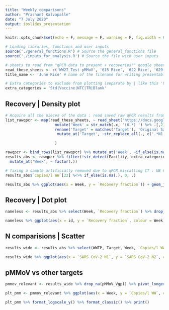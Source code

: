 ```yaml
---
title: "Weekly comparisons"
author: "Prashant Kalvapalle"
date: "7 July 2020"
output: ioslides_presentation
---
```


```r

knitr::opts_chunk$set(echo = F, message = F, warning = F, fig.width = 6, fig.height = 4)

# Loading libraries, functions and user inputs
source('./general_functions.R') # Source the general_functions file
source('./inputs_for_analysis.R') # Source the file with user inputs

# sheets to read from "qPCR data to present + recoveries"" google sheet
read_these_sheets <- c('WW27_Test pMMoV', '615 Rice', '622 Rice', '629 Rice') # sheet name(s) in the raw data file (qPCR data dump) - Separate by comma (,)
title_name <- 'June Rice' # name of the filename for writing presentable data and plot title

# Extra categories to exclude from plotting (separate by | like this 'Vaccine|Troubleshooting')
extra_categories = 'Std|Vaccine|NTC|TR|Blank'
```

## Recovery | Density plot

```r
# Acquire all the pieces of the data : read saved raw qPCR results from a google sheet
list_rawqpcr <- map(read_these_sheets, ~ read_sheet('https://docs.google.com/spreadsheets/d/1ltvW7xZf2aUPoBchD4NFGuV0gGWPkdsOW3a0Hxalm-Y/edit#gid=1363292517', sheet = .x) %>%  
                      mutate('Week' = str_match(.x, '(6.*) ') %>% .[,2]) %>%
                      rename('Target' = matches('Target'), 'Original Sample Volume' = matches('WW_vol|Original Sample Volume'), 'Ct' = matches('^CT', ignore.case = T)) %>% 
                       mutate_at('Target', ~str_replace_all(., c('.*N1.*' = 'SARS CoV-2 N1', '.*N2.*' = 'SARS CoV-2 N2')))

                      ) 

rawqpcr <- bind_rows(list_rawqpcr) %>% mutate_at('Week', ~if_else(is.na(.), Date, Week))
results_abs <- rawqpcr %>% filter(!str_detect(Facility, extra_categories)) %>%  # remove unnecessary data
  mutate_at('Week', ~ factor(.))

# fixing a sample artificially removed due to qPCR miscalling CT : UB 622
results_abs$`Copies/l WW`[22] %<>% if_else(is.na(.), 0, .)

results_abs %>% ggplot(aes(x = Week, y = `Recovery fraction`)) + geom_jitter(width = .1)
```

## Recovery | Dot plot

```r

nameless <- results_abs %>% select(Week, `Recovery fraction`) %>% drop_na() %>% group_by(Week) %>% arrange(`Recovery fraction`) %>%  mutate(id = row_number()) 

nameless %>% ggplot(aes(x = id, y = `Recovery fraction`, colour = Week)) + geom_point() + geom_line()
```

## N comparisions | Scatter

```r

results_wide <- results_abs %>% select(WWTP, Target, Week, `Copies/l WW`) %>% group_by(Week, Target, WWTP) %>% mutate(id = row_number()) %>% unite('WWTP', c('WWTP', id)) %>% pivot_wider(names_from = Target, values_from = `Copies/l WW`) 

results_wide %>% ggplot(aes(x = `SARS CoV-2 N1`, y = `SARS CoV-2 N2`, colour = Week)) + geom_point() + geom_smooth(method = 'lm') 
```

## pMMoV vs other targets

```r

pmmov_relevant <- results_wide %>% drop_na(pMMoV_Vgp1) %>% pivot_longer(cols = c(3:7), names_to = 'Target', values_to = 'Copies/l WW') %>% separate(WWTP, into = c('WWTP', NA))

plt_pmm <- pmmov_relevant %>% ggplot(aes(x = Week, y = `Copies/l WW`, colour = Target)) + geom_point() + geom_line(aes(group = Target)) + facet_grid(~ WWTP, space = 'free_x', scales = 'free_x')

plt_pmm %>% format_logscale_y() %>% format_classic() %>% print()

```

